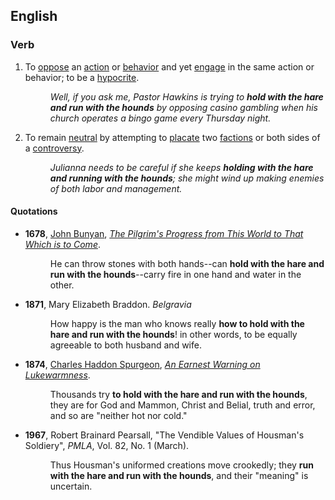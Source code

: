==English==

===Verb===
{{head|en|verb|head=[[hold]] [[with]] [[the]] [[hare]] [[and]] [[run]] with the [[hound]]s}}

# {{context|idiomatic|dated|lang=en}} To [[oppose]] an [[action]] or [[behavior]] and yet [[engage]] in the same action or behavior; to be a [[hypocrite]].
#: ''Well, if you ask me, Pastor Hawkins is trying to '''hold with the hare and run with the hounds''' by opposing casino gambling when his church operates a bingo game every Thursday night.''
# {{context|idiomatic|dated|lang=en}} To remain [[neutral]] by attempting to [[placate]] two [[faction]]s  or both sides of a [[controversy]]. 
#: ''Julianna needs to be careful if she keeps '''holding with the hare and running with the hounds'''; she might wind up making enemies of both  labor and management.''

====Quotations====
* '''1678''', [[w:John Bunyan|John Bunyan]], ''[[w:The Pilgrim's Progress|The Pilgrim's Progress from This World to That Which is to Come]]''.
*: He can throw stones with both hands--can '''hold with the hare and run with the hounds'''--carry fire in one hand and water in the other.
* '''1871''', Mary Elizabeth Braddon. ''Belgravia''
*: How happy is the man who knows really '''how to hold with the hare and run with the hounds'''! in other words, to be equally agreeable to both husband and wife.
* '''1874''', [[w:C. H. Spurgeon|Charles Haddon Spurgeon]], ''[http://www.spurgeon.org/sermons/1185.htm An Earnest Warning on Lukewarmness]''.
*: Thousands try '''to hold with the hare and run with the hounds''', they are for God and Mammon, Christ and Belial, truth and error, and so are "neither hot nor cold."
* '''1967''', Robert Brainard Pearsall, "The Vendible Values of Housman's Soldiery", ''PMLA'', Vol. 82, No. 1 (March). 
*: Thus Housman's uniformed creations move crookedly; they '''run with the hare and run with the hounds''', and their "meaning" is uncertain.